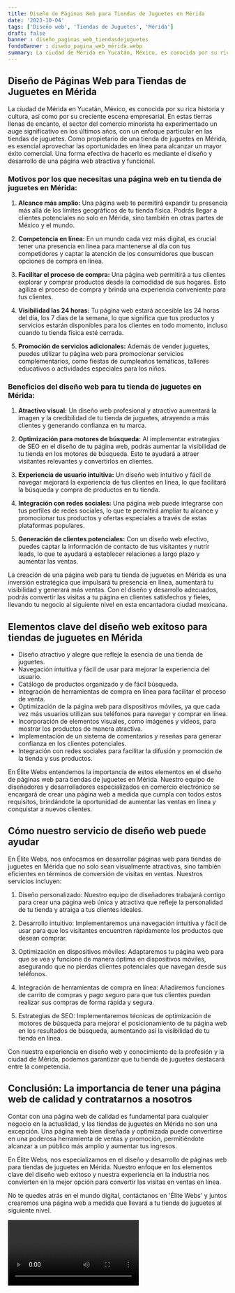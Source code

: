 ```yaml
---
title: Diseño de Páginas Web para Tiendas de Juguetes en Mérida
date: '2023-10-04'
tags: ['Diseño web', 'Tiendas de Juguetes', 'Mérida']
draft: false
banner : diseño_paginas_web_tiendasdejuguetes
fondoBanner : diseño_pagina_web_mérida.webp
summary: La ciudad de Mérida en Yucatán, México, es conocida por su rica historia y cultura, así como por su creciente escena empresarial. En estas tierras llenas de encanto, el sector del comercio minorista ha experimentado un auge significativo en los últimos años, con un enfoque particular en las tiendas de juguetes. Como propietario de una tienda de juguetes en Mérida, es esencial aprovechar las oportunidades en línea para alcanzar un mayor éxito comercial. Una forma efectiva de hacerlo es mediante el diseño y desarrollo de una página web atractiva y funcional.
---
```


## Diseño de Páginas Web para Tiendas de Juguetes en Mérida

La ciudad de Mérida en Yucatán, México, es conocida por su rica historia y cultura, así como por su creciente escena empresarial. En estas tierras llenas de encanto, el sector del comercio minorista ha experimentado un auge significativo en los últimos años, con un enfoque particular en las tiendas de juguetes. Como propietario de una tienda de juguetes en Mérida, es esencial aprovechar las oportunidades en línea para alcanzar un mayor éxito comercial. Una forma efectiva de hacerlo es mediante el diseño y desarrollo de una página web atractiva y funcional.

### Motivos por los que necesitas una página web en tu tienda de juguetes en Mérida:

1. **Alcance más amplio:** Una página web te permitirá expandir tu presencia más allá de los límites geográficos de tu tienda física. Podrás llegar a clientes potenciales no solo en Mérida, sino también en otras partes de México y el mundo.

2. **Competencia en línea:** En un mundo cada vez más digital, es crucial tener una presencia en línea para mantenerse al día con tus competidores y captar la atención de los consumidores que buscan opciones de compra en línea.

3. **Facilitar el proceso de compra:** Una página web permitirá a tus clientes explorar y comprar productos desde la comodidad de sus hogares. Esto agiliza el proceso de compra y brinda una experiencia conveniente para tus clientes.

4. **Visibilidad las 24 horas:** Tu página web estará accesible las 24 horas del día, los 7 días de la semana, lo que significa que tus productos y servicios estarán disponibles para los clientes en todo momento, incluso cuando tu tienda física esté cerrada.

5. **Promoción de servicios adicionales:** Además de vender juguetes, puedes utilizar tu página web para promocionar servicios complementarios, como fiestas de cumpleaños temáticas, talleres educativos o actividades especiales para los niños.

### Beneficios del diseño web para tu tienda de juguetes en Mérida:

1. **Atractivo visual:** Un diseño web profesional y atractivo aumentará la imagen y la credibilidad de tu tienda de juguetes, atrayendo a más clientes y generando confianza en tu marca.

2. **Optimización para motores de búsqueda:** Al implementar estrategias de SEO en el diseño de tu página web, podrás aumentar la visibilidad de tu tienda en los motores de búsqueda. Esto te ayudará a atraer visitantes relevantes y convertirlos en clientes.

3. **Experiencia de usuario intuitiva:** Un diseño web intuitivo y fácil de navegar mejorará la experiencia de tus clientes en línea, lo que facilitará la búsqueda y compra de productos en tu tienda.

4. **Integración con redes sociales:** Una página web puede integrarse con tus perfiles de redes sociales, lo que te permitirá ampliar tu alcance y promocionar tus productos y ofertas especiales a través de estas plataformas populares.

5. **Generación de clientes potenciales:** Con un diseño web efectivo, puedes captar la información de contacto de tus visitantes y nutrir leads, lo que te ayudará a establecer relaciones a largo plazo y aumentar las ventas.

La creación de una página web para tu tienda de juguetes en Mérida es una inversión estratégica que impulsará tu presencia en línea, aumentará tu visibilidad y generará más ventas. Con el diseño y desarrollo adecuados, podrás convertir las visitas a tu página en clientes satisfechos y fieles, llevando tu negocio al siguiente nivel en esta encantadora ciudad mexicana.

<GifSeo />

<Cta />

## Elementos clave del diseño web exitoso para tiendas de juguetes en Mérida

- Diseño atractivo y alegre que refleje la esencia de una tienda de juguetes.
- Navegación intuitiva y fácil de usar para mejorar la experiencia del usuario.
- Catálogo de productos organizado y de fácil búsqueda.
- Integración de herramientas de compra en línea para facilitar el proceso de venta.
- Optimización de la página web para dispositivos móviles, ya que cada vez más usuarios utilizan sus teléfonos para navegar y comprar en línea.
- Incorporación de elementos visuales, como imágenes y videos, para mostrar los productos de manera atractiva.
- Implementación de un sistema de comentarios y reseñas para generar confianza en los clientes potenciales.
- Integración con redes sociales para facilitar la difusión y promoción de la tienda y sus productos.

En Élite Webs entendemos la importancia de estos elementos en el diseño de páginas web para tiendas de juguetes en Mérida. Nuestro equipo de diseñadores y desarrolladores especializados en comercio electrónico se encargará de crear una página web a medida que cumpla con todos estos requisitos, brindándote la oportunidad de aumentar las ventas en línea y conquistar a nuevos clientes.

## Cómo nuestro servicio de diseño web puede ayudar

En Élite Webs, nos enfocamos en desarrollar páginas web para tiendas de juguetes en Mérida que no solo sean visualmente atractivas, sino también eficientes en términos de conversión de visitas en ventas. Nuestros servicios incluyen:

1. Diseño personalizado: Nuestro equipo de diseñadores trabajará contigo para crear una página web única y atractiva que refleje la personalidad de tu tienda y atraiga a tus clientes ideales.

2. Desarrollo intuitivo: Implementaremos una navegación intuitiva y fácil de usar para que los visitantes encuentren rápidamente los productos que desean comprar.

3. Optimización en dispositivos móviles: Adaptaremos tu página web para que se vea y funcione de manera óptima en dispositivos móviles, asegurando que no pierdas clientes potenciales que navegan desde sus teléfonos.

4. Integración de herramientas de compra en línea: Añadiremos funciones de carrito de compras y pago seguro para que tus clientes puedan realizar sus compras de forma rápida y segura.

5. Estrategias de SEO: Implementaremos técnicas de optimización de motores de búsqueda para mejorar el posicionamiento de tu página web en los resultados de búsqueda, aumentando así la visibilidad de tu tienda en línea.

Con nuestra experiencia en diseño web y conocimiento de la profesión y la ciudad de Mérida, podemos garantizar que tu tienda de juguetes destacará entre la competencia.

## Conclusión: La importancia de tener una página web de calidad y contratarnos a nosotros

Contar con una página web de calidad es fundamental para cualquier negocio en la actualidad, y las tiendas de juguetes en Mérida no son una excepción. Una página web bien diseñada y optimizada puede convertirse en una poderosa herramienta de ventas y promoción, permitiéndote alcanzar a un público más amplio y aumentar tus ingresos.

En Élite Webs, nos especializamos en el diseño y desarrollo de páginas web para tiendas de juguetes en Mérida. Nuestro enfoque en los elementos clave del diseño web exitoso y nuestra experiencia en la industria nos convierten en la mejor opción para convertir las visitas en ventas en línea.

No te quedes atrás en el mundo digital, contáctanos en 'Élite Webs' y juntos crearemos una página web a medida que llevará a tu tienda de juguetes al siguiente nivel.

<Video />

<CtaBot job='Tiendas de Juguetes' city='Mérida'/>

<Gmaps query='Mérida+españa+maps' />